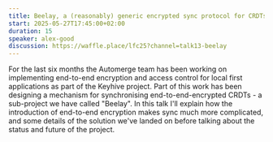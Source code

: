 ```yaml
---
title: Beelay, a (reasonably) generic encrypted sync protocol for CRDTs
start: 2025-05-27T17:45:00+02:00
duration: 15
speaker: alex-good
discussion: https://waffle.place/lfc25?channel=talk13-beelay
---
```


For the last six months the Automerge team has been working on implementing end-to-end encryption and access control for local first applications as part of the Keyhive project. Part of this work has been designing a mechanism for synchronising end-to-end-encrypted CRDTs - a sub-project we have called "Beelay". In this talk I'll explain how the introduction of end-to-end encryption makes sync much more complicated, and some details of the solution we've landed on before talking about the status and future of the project.
